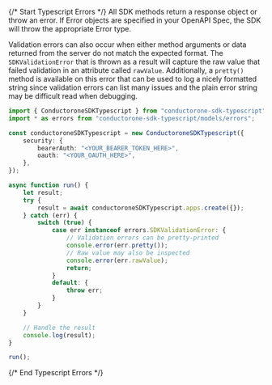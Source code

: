 {/* Start Typescript Errors */}
All SDK methods return a response object or throw an error. If Error objects are specified in your OpenAPI Spec, the SDK will throw the appropriate Error type.



Validation errors can also occur when either method arguments or data returned from the server do not match the expected format. The `SDKValidationError` that is thrown as a result will capture the raw value that failed validation in an attribute called `rawValue`. Additionally, a `pretty()` method is available on this error that can be used to log a nicely formatted string since validation errors can list many issues and the plain error string may be difficult read when debugging. 


```typescript
import { ConductoroneSDKTypescript } from "conductorone-sdk-typescript";
import * as errors from "conductorone-sdk-typescript/models/errors";

const conductoroneSDKTypescript = new ConductoroneSDKTypescript({
    security: {
        bearerAuth: "<YOUR_BEARER_TOKEN_HERE>",
        oauth: "<YOUR_OAUTH_HERE>",
    },
});

async function run() {
    let result;
    try {
        result = await conductoroneSDKTypescript.apps.create({});
    } catch (err) {
        switch (true) {
            case err instanceof errors.SDKValidationError: {
                // Validation errors can be pretty-printed
                console.error(err.pretty());
                // Raw value may also be inspected
                console.error(err.rawValue);
                return;
            }
            default: {
                throw err;
            }
        }
    }

    // Handle the result
    console.log(result);
}

run();

```
{/* End Typescript Errors */}
